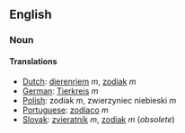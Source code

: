 ==English ==
=== Noun ===
==== Translations ====
*[[Dutch]]: [[dierenriem]] ''m'', [[zodiak]] ''m''
*[[German]]: [[Tierkreis]] ''m''
*[[Polish]]: zodiak ''m'', zwierzyniec niebieski ''m''
*[[Portuguese]]: [[zodíaco]] ''m''
*[[Slovak]]: [[zvieratník]] ''m'', [[zodiak]] ''m'' (''obsolete'')